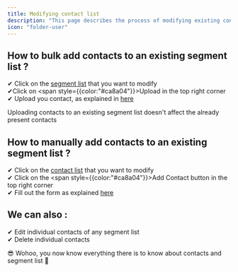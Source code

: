 ```yaml
---
title: Modifying contact list
description: "This page describes the process of modifying existing contact list"
icon: "folder-user"
---
```


## How to bulk add contacts to an existing segment list ?

✔ Click on the [segment list](https://app.qcall.ai/admin/segments) that you want to modify <br/>
✔Click on <span style={{color:"#ca8a04"}}>Upload</span> in the top right corner <br/>
✔ Upload you contact, as explained in [here](https://app.qcall.ai/admin/segments)

<Note>
  Uploading contacts to an existing segment list doesn't affect the already
  present contacts
</Note>

## How to manually add contacts to an existing segment list ?

✔ Click on the [contact list](https://app.qcall.ai/admin/segments) that you want to modify<br/>
✔ Click on the <span style={{color:"#ca8a04"}}>Add Contact</span> button in the top right corner<br/>
✔ Fill out the form as explained [here](https://app.qcall.ai/admin/segments)

## We can also :

✔ Edit individual contacts of any segment list<br/>
✔ Delete individual contacts

😎 Wohoo, you now know everything there is to know about contacts and segment list 👏
